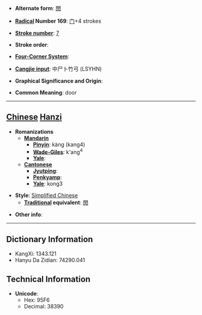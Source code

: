 * '''Alternate form''': [[閌]]

* '''[[Wiktionary:Chinese radical index| Radical]] Number 169''': [[Wiktionary:Chinese radical index 门|门]]+4 strokes

* '''[[Wiktionary:Chinese total strokes index|Stroke number]]''': [[Wiktionary:Chinese total strokes index 7|7]]

* '''Stroke order''': 

* '''[[Wiktionary:Chinese four corner index|Four-Corner System]]''': 

* '''[[Wiktionary:Chinese Cangjie index|Cangjie input]]''': 中尸卜竹弓 (LSYHN)

* '''Graphical Significance and Origin''': 

* '''Common Meaning''': door

----

== [[Chinese]] [[Hanzi]] ==

* '''Romanizations'''
** '''[[Mandarin]]'''
*** '''[[Pinyin]]''': kàng (kang4)
*** '''[[Wade-Giles]]''': k'ang<sup>4</sup>
*** '''[[Yale]]''': 
** '''[[Cantonese]]'''
*** '''[[Jyutping]]''':
*** '''[[Penkyamp]]''': 
*** '''[[Yale]]''': kong3

* '''Style''': [[Simplified Chinese]] 
** '''[[Traditional Chinese|Traditional]] equivalent''': [[閌]]

* '''Other info''': 

----

== Dictionary Information ==

* KangXi: 1343.121
* Hanyu Da Zidian: 74290.041

== Technical Information ==

* '''Unicode''':
** Hex: 95F6
** Decimal: 38390